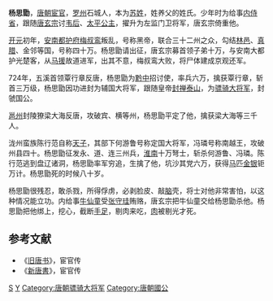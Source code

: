 {{noteTA
|1=zh-hans:韦后; zh-hant:韋后;
}}
'''杨思勖'''，[[唐朝|唐朝]][[宦官|宦官]]，[[罗州_(唐朝)|罗州]]石城人，本为[[苏姓|苏姓]]，姓养父的姓氏。少年时为给事[[内侍省|内侍省]]，跟随[[唐玄宗|唐玄宗]]讨[[韦后|韦后]]、[[太平公主|太平公主]]，擢升为左监门卫将军，唐玄宗倚重他。

[[开元|开元]]初年，[[安南都护府|安南都护府]][[梅叔鸾|梅叔鸾]]叛乱，号称黑帝，联合三十二州之众，勾结[[林邑|林邑]]、[[真腊|真腊]]、金邻等国，号称四十万。杨思勖请出征，唐玄宗募首领子弟十万，与安南大都护光楚客，从[[马援|马援]]故道进军，出其不意，梅叔鸾大败，将尸体建成京观还军。

724年，五溪首领覃行章反唐，杨思勖为[[黔中道|黔中]]招讨使，率兵六万，擒获覃行章，斩首三万级，杨思勖因功进封为辅国大将军，跟随皇帝[[封禅|封禅]][[泰山|泰山]]，为[[骠骑大将军|骠骑大将军]]，封虢国公。

[[邕州|邕州]]封陵獠梁大海反唐，攻破宾、横等州，杨思勖平定了他，擒获梁大海等三千人。

泷州蛮族陈行范自称[[天子|天子]]，其部下何游鲁号称定国大将军，冯璘号称南越王，攻破州县四十。杨思勖征发永、道、连三州兵，[[淮南|淮南]]十万弩士，斩杀何游鲁、冯璘。陈行范逃到盘辽诸洞，杨思勖率军穷追，生擒了他，坑沙其党六万，获得[[马|马]]匹[[金|金]][[银|银]]钜万计。杨思勖死的时候八十岁。

杨思勖很残忍，敢杀戮，所得俘虏，必剥脸皮、敲[[脑|脑]]壳，将士对他非常害怕，以这种情况能立功。内给事[[牛仙童|牛仙童]]受[[张守珪|张守珪]]贿赂，唐玄宗把牛仙童交给杨思勖杀他。杨思勖把他绑上，挖心，截断[[手|手]][[足|足]]，剔肉来吃，[[肉|肉]]被剔光才死。

==参考文献==
*《[[旧唐书|旧唐书]]》，宦官传
*《[[新唐書|新唐書]]》，宦官传

[[Category:杨姓|S]]  
[[Category:唐朝宦官|Y]]
[[Category:唐朝骠骑大将军|Category:唐朝骠骑大将军]]
[[Category:唐朝國公|Category:唐朝國公]]